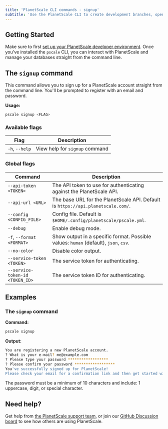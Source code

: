 ```yaml
---
title: 'PlanetScale CLI commands - signup'
subtitle: 'Use the PlanetScale CLI to create development branches, open deploy requests, and make non-blocking schema changes directly from your terminal.'
---
```


## Getting Started

Make sure to first [set up your PlanetScale developer environment](/docs/concepts/planetscale-environment-setup). Once you've installed the `pscale` CLI, you can interact with PlanetScale and manage your databases straight from the command line.

## The `signup` command

This command allows you to sign up for a PlanetScale account straight from the command line. You'll be prompted to register with an email and password.

**Usage:**

```bash
pscale signup <FLAG>
```

### Available flags

| **Flag** | **Description**        |
| -------- | --------------------------------------- |
| `-h`, `--help` | View help for `signup` command |

### Global flags

| **Command** | **Description**        |
| -------- | --------------------------------------- |
| `--api-token <TOKEN>` | The API token to use for authenticating against the PlanetScale API. |
| `--api-url <URL>` | The base URL for the PlanetScale API. Default is `https://api.planetscale.com/`. |
| `--config <CONFIG_FILE>` | Config file. Default is `$HOME/.config/planetscale/pscale.yml`. |
| `--debug` | Enable debug mode. |
| `-f`, `--format <FORMAT>` | Show output in a specific format. Possible values: `human` (default), `json`, `csv`. |
| `--no-color` | Disable color output. |
| `--service-token <TOKEN>` | The service token for authenticating. |
| `--service-token-id <TOKEN_ID>` | The service token ID for authenticating. |

## Examples

### The `signup` command

**Command:**

```bash
pscale signup
```

**Output:**

```bash
You are registering a new PlanetScale account.
? What is your e-mail? me@example.com
? Please type your password ******************
? Please confirm your password ******************
You've successfully signed up for PlanetScale!
Please check your email for a confirmation link and then get started with `pscale auth login`.
```

The password must be a minimum of 10 characters and include: 1 uppercase, digit, or special character.

## Need help?

Get help from [the PlanetScale support team](https://support.planetscale.com/), or join our [GitHub Discussion board](https://github.com/planetscale/discussion/discussions) to see how others are using PlanetScale.
